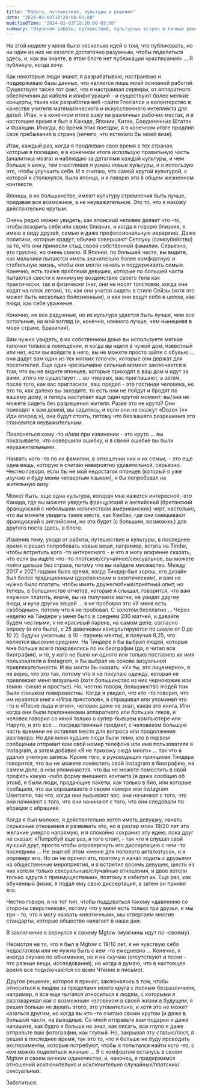```yaml
---
title: "Работа, путешествия, культуры и решения"
date: "2024-03-03T18:20:00-03:00"
modifiedTime: "2024-03-03T18:20:00-03:00"
summary: "Изучение работы, путешествий, культурных встреч и личных решений."
---
```


На этой неделе у меня было несколько идей о том, что публиковать, но ни один из них не казался достаточно разумным, чтобы поделиться здесь, и, как вы знаете, в этом блоге нет публикации «расписания» ... Я публикую, когда хочу.

Как некоторые люди знают, я разрабатываю, настраиваю и поддерживаю базы данных, что является лишь моей основной работой. Существует также тот факт, что я настраивал серверы, от аппаратного обеспечения до кабеля и конфигураций - и существуют более мелкие концерты, такие как разработка веб -сайта Freelance и волонтерство в качестве учителя математического и искусственного интеллекта для детей. Итак, я в конечном итоге езжу на различных рабочих местах, и в настоящее время я был в Канаде, Японии, Китае, Соединенных Штатах и ​​Франции. Иногда, во время этих поездок, я в конечном итоге продлил свое пребывание в стране (ничего, что истекало бы моей визе).

Итак, каждый раз, когда я продлеваю свое время в тех странах, которые я посещаю, я в конечном итоге использую правильную часть (аналитика мозга) и наблюдаю за деталями каждой культуры, и чем больше я вижу, тем счастливее я узнаю новые культуры, и я использую это, чтобы улучшить себя. И я считаю, что самой крутой культурой, с которой я столкнулся, была японца, и я говорю это в общем жизненном контексте.

Японцы, в их большинстве, имеют культуру стремления быть лучше, придавая все возможное, а не неуважительное. Это то, что я нахожу действительно крутым.

Очень редко можно увидеть, как японский человек делает что -то, чтобы позорить себя или своих близких, и когда я говорю близкие, я имею в виду друзей, семью и даже профессиональную иерархию. Даже политики, которые крадут, обычно совершают Сеппуку (самоубийство) за то, что они принесли стыд своей собственной фамилии. Серьезно, это грустно, но очень смело.
В Японии, по большей части, вы видите, как мальчики пытаются иметь значительно более комфортную и стабильную жизнь, чтобы они могли начать и поддерживать семью. Конечно, есть также проблема девушек, которые по большей части пытаются свести к минимуму воздействие своего тела как практически, так и физически (нет, они не носят толстовки, когда они ходят на пляж летом), то, как они учатся сидеть в стиле Сейзы (хотя это может быть несколько болезненным), и как они ведут себя в целом, как люди, как себе уважение.

Конечно, не все радужные, но их культура удается быть лучше, чем все остальные, на мой взгляд (и, конечно, намного лучше, чем нынешняя в моей стране, Бразилия).

Вам нужно увидеть, в их собственном доме вы используете мягкие тапочки только в помещении, и когда вы идете в чужой дом, известный или нет, если вы войдете в него, вы не можете просто зайти с обувью ... они дадут вам один из тех мягких тапочек, которые они держат для посетителей. Еще один чрезвычайно сильный момент заключается в том, что вы не видите японцев, которые приходят в ваш дом и идут за вами, этого не существует ... во -первых, вас приглашают, а затем, после того, как вас пригласили, ваш предел - это гостиная человека, но это то, как далеко вы заходите, то есть они не пойдут и бродят по вашему дому, и теперь наступает еще один крутой момент: вы/они не можете сидеть без разрешения жителя. Разве это не круто? Они приходят к вам домой, вы садитесь, и если они не скажут «Dozo» («« Иди вперед »), они будут стоять, потому что без вашего разрешения это становится неуважительным.

Поклоняться кому -то и/или при извинении - это круто ... вы показываете, что совершили ошибку, и в своей ошибке вы были неуважительными.

Назвать кого -то по их фамилии, в отношении них и их семьи, - это еще одна вещь, которую я считаю невероятно удивительной, серьезно.
Честно говоря, если бы не мой недостаток японцев (который я уже изучаю и буду моим четвертым языком), я бы попробовал на жительную визу.

Может быть, еще одна культура, которая мне кажется интересной,-это Канада, где вы можете увидеть французский и английский (британский французский с небольшим количеством американских) черт, настолько, что вы можете увидеть такие места, как Квебек, где они смешивают французский с английским, но это будет (с большим, возможно,) для другого поста здесь, в блоге.

Изменив тему, уходя от работы, путешествия и культуры, в последнее время я решил попробовать новые вещи, например, встать на Tinder, чтобы встретить кого -то интересного - и что я могу искренне сказать, что если вы ищете что -то плотское/случайное/сексуальное, вы можете пойти дальше без страха, потому что вы найдете множество. Между 2017 и 2021 годами было время, когда Тиндер был хорош, его дизайн был более традиционным (деревенским и экзотическим), и вам не нужно было платить, чтобы иметь дружелюбный/приятный опыт, но теперь, в большинстве отчетов, которые я слышал, говорится, что вам «нужно» платить, иначе, вы не получаете матчи, не увидят другие люди, и куча других вещей ... я не пробовал это «У меня есть свободные», потому что я не пробовал. С золотом бесплатно ... Через неделю на Тиндере у меня было в среднем 200 матчей, и давайте будем честными, я не красивый парень, на самом деле, согласно опросу (и его было), с 25 девочками консультируются по шкале от 0 до 10 (0, будучи ужасным, а 10 - парнем мечты), я получил 8,25, что является высоким средним.
На Тиндере я бы выбрал людей, которые мне больше всего понравились по их биографии (да, я читал все биографии), и те, у кого не было ни одного или только поставило их имя пользователя в Instagram, я бы выбрал на основе визуальной привлекательности. И вы могли бы сказать: «Ух ты, это лицемерно», я не верю, что это так, потому что я не покупаю одежду, которая не привлекает меня визуально (хотя большинство из них чернокожие или темно -синие и простые). Но, честно говоря, большинство людей там были слишком поверхностны. Когда я увидел, что кто -то говорит, что им нравятся книги «Игра престолов», я спрашивал или упоминал что -то о «Песне льда и огня», человек даже не знал, какая это книга. Или когда они были поклонниками аппаратного или больших гиков, и человек говорил со мной только о супер-бывшем компьютере или Наруто, и это все ... посредственный предмет, с человеком большую часть времени не оставляя место для вопроса или продолжения разговора. Но для меня худшие люди были теми, кто в первом сообщении отправит вам свой номер телефона или имя пользователя в Instagram, а затем добавил «Я не прихожу сюда много» ... так что я удалил учетную запись. Кроме того, в руководящих принципах Тиндера говорится, что вы не можете поместить свой Instagram в биографию, на самом деле, в нем упоминается, что вы не можете поместить в свой профиль какую -либо форму внешнего контакта (я даже сообщил об этом), и были люди, продающие пакеты, как только в био, или которые сообщали, что вы спрашиваете о своем номере или Instagram Username, так что, когда они вызывают вас, они начинают с того, что они начинают с того, что они начинают с того, что они следовали по абрации с абрацией.

Когда я был моложе, я действительно хотел иметь девушку, начать серьезные отношения и развивать это, но в разгар моих 19/20 лет это желание умерло напрямую, и я спокойно сохранил эту идею, пока друг не сказал: «Попробуй еще раз, я того стоит, - так что я слушал свой лучший друг, просто чтобы опровергнуть его диссертацию с чем -то последним ...
Не знал об этом «меню для полового акта/котуса», и я опроверг его. Но он не принял это, поэтому я начал ходить с друзьями на общественные мероприятия, и я встретил восемь девушек, шесть из них хотели только сексуальные/случайные отношения, и двое хотели только «друга с преимуществами», поэтому я избегал их. Еще раз, как обученный физик, я подал ему свою диссертация, а затем он принял его.

Честно говоря, я не тот тип, чтобы поддаваться такому «давлению со стороны сверстников», потому что у меня есть только три друзья, и мы три - то, что я могу назвать «неэтичным», мы отвергаем многие стандарты, которые общество налагает в наши дни.

В заключение я вернулся к своему Mgtow (мужчины идут по -своему).

Несмотря на то, что я был в Mgtow с 19/10 лет, я не чувствую себя недостатком или не нужна быть с кем -то ежедневно ... Конечно, я иногда скучаю по обниманию, но я не скучаю (отсутствуют и тоски - это разные вещи, исследования), но когда я думаю, что в настоящее время все подключаются со всем Чтение и письмо).

Другое решение, которое я принял, заключалось в том, чтобы относиться к людям за пределами моего круга с полным безразличием, например, я все еще пытался относиться к людям, с которыми я разговаривал как с возможным человеком в своей жизни в будущем, я решил больше не делать этого, это утомительно, и хотя это не может казаться другим, но когда вы кто -то считаю своим кругом (и даже в большой части, на выходные. Со мной отправьте вам подарки и даже напишите, как будто я больше не знал, как писать, все глупо и даже отправьте вам фотографии, как глупый.
Но, закрывая эту статью/пост, я решил в последнее время, так это то, что я больше не буду проводить эксперименты, которые потребуют, чтобы я попытался найти кого -то, с кем можно поделиться жизнью ... Я с комфортом останусь в своем Mgtow и своем вечном одиночестве, и, наконец, я придержимся отношений исключительно и исключительно случайных/плотских/сексуальных.

Заботиться.